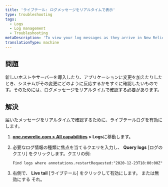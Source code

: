 ```yaml
---
title: 'ライブテール: ログメッセージをリアルタイムで表示'
type: troubleshooting
tags:
  - Logs
  - Log management
  - Troubleshooting
metaDescription: 'To view your log messages as they arrive in New Relic in real time, use the live tail feature.'
translationType: machine
---
```


## 問題

新しいホストやサーバーを導入したり、アプリケーションに変更を加えたりしたとき、システムがその変更にどのように反応するかをすぐに確認したいものです。そのためには、ログメッセージをリアルタイムで確認する必要があります。

## 解決

届いたメッセージをリアルタイムで確認するために、ライブテールログを有効にします。

1. **[one.newrelic.com > All capabilities](https://one.newrelic.com/all-capabilities) > Logs**に移動します。

2. 必要なログ情報の種類に焦点を当てるクエリを入力し、 **Query logs** \[ログのクエリ] をクリックします。クエリの例:

   ```
   Find logs where annotations.restartRequested:"2020-12-23T18:00:00Z"
   ```

3. 右側で、 **Live tail** \[ライブテール] をクリックして有効にします。 <Icon name="fe-play-circle"/> または無効にする <Icon name="fe-pause-circle"/> それ。